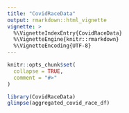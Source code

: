 ```yaml
---
title: "CovidRaceData"
output: rmarkdown::html_vignette
vignette: >
  %\VignetteIndexEntry{CovidRaceData}
  %\VignetteEngine{knitr::rmarkdown}
  %\VignetteEncoding{UTF-8}
---
```


```r
knitr::opts_chunk$set(
  collapse = TRUE,
  comment = "#>"
)
```

```r
library(CovidRaceData)
glimpse(aggregated_covid_race_df)
```
